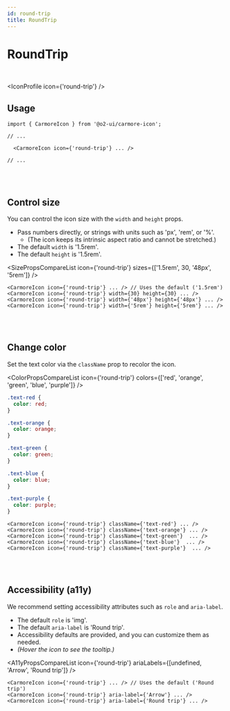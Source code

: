 ```yaml
---
id: round-trip
title: RoundTrip
---
```




# RoundTrip

<br />

<IconProfile icon={'round-trip'} />

## Usage

```tsx
import { CarmoreIcon } from '@o2-ui/carmore-icon';

// ...

  <CarmoreIcon icon={'round-trip'} ... />

// ...
```

<br />
<br />

## Control size

You can control the icon size with the `width` and `height` props.

- Pass numbers directly, or strings with units such as 'px', 'rem', or '%'.
  - (The icon keeps its intrinsic aspect ratio and cannot be stretched.)
- The default `width` is '1.5rem'.
- The default `height` is '1.5rem'.

<SizePropsCompareList icon={'round-trip'} sizes={['1.5rem', 30, '48px', '5rem']} />

```tsx
<CarmoreIcon icon={'round-trip'} ... /> // Uses the default ('1.5rem')
<CarmoreIcon icon={'round-trip'} width={30} height={30} ... />
<CarmoreIcon icon={'round-trip'} width={'48px'} height={'48px'} ... />
<CarmoreIcon icon={'round-trip'} width={'5rem'} height={'5rem'} ... />
```

<br />
<br />

## Change color

Set the text color via the `className` prop to recolor the icon.

<ColorPropsCompareList icon={'round-trip'} colors={['red', 'orange', 'green', 'blue', 'purple']} />

```css
.text-red {
  color: red;
}

.text-orange {
  color: orange;
}

.text-green {
  color: green;
}

.text-blue {
  color: blue;
}

.text-purple {
  color: purple;
}
```

```tsx
<CarmoreIcon icon={'round-trip'} className={'text-red'} ... />
<CarmoreIcon icon={'round-trip'} className={'text-orange'} ... />
<CarmoreIcon icon={'round-trip'} className={'text-green'}  ... />
<CarmoreIcon icon={'round-trip'} className={'text-blue'}  ... />
<CarmoreIcon icon={'round-trip'} className={'text-purple'}  ... />
```

<br />
<br />

## Accessibility (a11y)

We recommend setting accessibility attributes such as `role` and `aria-label`.

- The default `role` is 'img'.
- The default `aria-label` is 'Round trip'.
- Accessibility defaults are provided, and you can customize them as needed.
- _(Hover the icon to see the tooltip.)_

<A11yPropsCompareList icon={'round-trip'} ariaLabels={[undefined, 'Arrow', 'Round trip']} />

```tsx
<CarmoreIcon icon={'round-trip'} ... /> // Uses the default ('Round trip')
<CarmoreIcon icon={'round-trip'} aria-label={'Arrow'} ... />
<CarmoreIcon icon={'round-trip'} aria-label={'Round trip'} ... />
```
